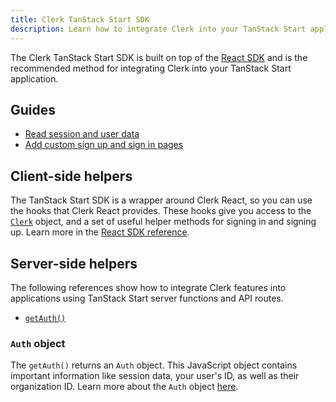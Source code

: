 ```yaml
---
title: Clerk TanStack Start SDK
description: Learn how to integrate Clerk into your TanStack Start application using the Clerk TanStack Start SDK.
---
```


The Clerk TanStack Start SDK is built on top of the [React SDK](/docs/references/react/overview) and is the recommended method for integrating Clerk into your TanStack Start application.

## Guides

- [Read session and user data](/docs/references/tanstack-start/read-session-data)
- [Add custom sign up and sign in pages](/docs/references/tanstack-start/custom-signup-signin-pages)

## Client-side helpers

The TanStack Start SDK is a wrapper around Clerk React, so you can use the hooks that Clerk React provides. These hooks give you access to the [`Clerk`](/docs/references/javascript/clerk/clerk) object, and a set of useful helper methods for signing in and signing up. Learn more in the [React SDK reference](/docs/references/react/overview).

<Include src="_partials/react-hooks" />

## Server-side helpers

The following references show how to integrate Clerk features into applications using TanStack Start server functions and API routes.

- [`getAuth()`](/docs/references/tanstack-start/get-auth)

### `Auth` object

The `getAuth()` returns an `Auth` object. This JavaScript object contains important information like session data, your user's ID, as well as their organization ID. Learn more about the `Auth` object [here](/docs/references/nextjs/auth-object).
